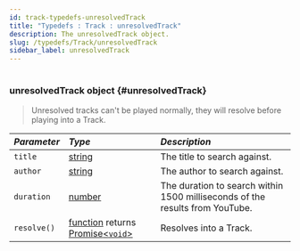 ```yaml
---
id: track-typedefs-unresolvedTrack
title: "Typedefs : Track : unresolvedTrack"
description: The unresolvedTrack object.
slug: /typedefs/Track/unresolvedTrack
sidebar_label: unresolvedTrack
---
```



#

### unresolvedTrack <span className="info badge">object</span> {#unresolvedTrack}

> Unresolved tracks can't be played normally, they will resolve before playing into a Track.

| <i className="fa-solid fa-hashtag"/> Parameter | <i className="fa-solid fa-font"/> Type                                                                                                                                                                                                                                                                         | <i className="fa-solid fa-list"/> Description                                |
| :--------------------------------------------- | :------------------------------------------------------------------------------------------------------------------------------------------------------------------------------------------------------------------------------------------------------------------------------------------------------------- | :--------------------------------------------------------------------------- |
| `title`                                        | [string](https://developer.mozilla.org/en-US/docs/Web/JavaScript/Reference/Global_Objects/String)                                                                                                                                                                                                              | The title to search against.                                                 |
| `author`                                       | [string](https://developer.mozilla.org/en-US/docs/Web/JavaScript/Reference/Global_Objects/String)                                                                                                                                                                                                              | The author to search against.                                                |
| `duration`                                     | [number](https://developer.mozilla.org/en-US/docs/Web/JavaScript/Reference/Global_Objects/Number)                                                                                                                                                                                                              | The duration to search within 1500 milliseconds of the results from YouTube. |
| `resolve()`                                    | [function](https://developer.mozilla.org/en-US/docs/Web/JavaScript/Reference/Global_Objects/Function) returns [Promise](https://developer.mozilla.org/en-US/docs/Web/JavaScript/Reference/Global_Objects/Promise)[\<`void`>](https://developer.mozilla.org/en-US/docs/Web/JavaScript/Reference/Operators/void) | Resolves into a Track.                                                       |
